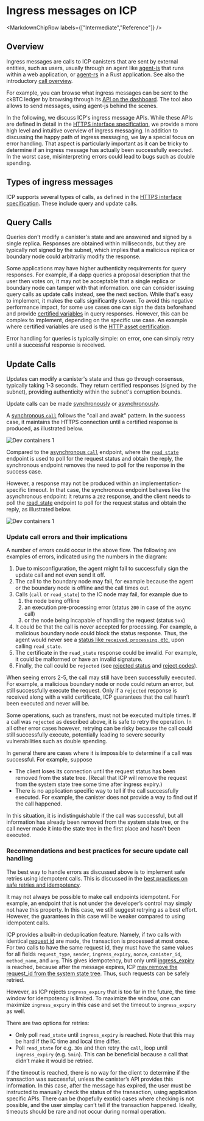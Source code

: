 
# Ingress messages on ICP

<MarkdownChipRow labels={["Intermediate","Reference"]} />

## Overview

Ingress messages are calls to ICP canisters that are sent by external entities, such as users, usually through an agent like [agent-js](https://github.com/dfinity/agent-js/tree/main) that runs within a web application, or [agent-rs](https://github.com/dfinity/agent-rs/tree/main) in a Rust application. See also the introductory [call overview](/docs/current/developer-docs/smart-contracts/call/overview). 

For example, you can browse what ingress messages can be sent to the ckBTC ledger by browsing through its [API on the dashboard](https://dashboard.internetcomputer.org/canister/mxzaz-hqaaa-aaaar-qaada-cai). The tool also allows to send messages, using agent-js behind the scenes.

In the following, we discuss ICP's ingress message APIs. While these APIs are defined in detail in the [HTTPS interface specification](/docs/current/references/ic-interface-spec#http-interface), we provide a more high level and intuitive overview of ingress messaging. In addition to discussing the happy path of ingress messaging, we lay a special focus on error handling. That aspect is particularly important as it can be tricky to determine if an ingress message has actually been successfully executed. In the worst case, misinterpreting errors could lead to bugs such as double spending.

## Types of ingress messages

ICP supports several types of calls, as defined in the [HTTPS interface specification](/docs/current/references/ic-interface-spec#http-interface). These include query and update calls. 

## Query Calls
Queries don't modify a canister's state and are answered and signed by a single replica. Responses are obtained within milliseconds, but they are typically not signed by the subnet, which implies that a malicious replica or boundary node could arbitrarily modify the response. 

Some applications may have higher authenticity requirements for query responses. For example, if a dapp queries a proposal description that the user then votes on, it may not be acceptable that a single replica or boundary node can tamper with that information. one can consider issuing query calls as update calls instead, see the next section. While that's easy to implement, it makes the calls significantly slower. To avoid this negative performance impact, for some use cases one can sign the data beforehand and provide [certified variables](/docs/current/developer-docs/security/security-best-practices/data-integrity-and-authenticity#certified-variables) in query responses. However, this can be complex to implement, depending on the specific use case. An example where certified variables are used is the [HTTP asset certification](/docs/current/developer-docs/security/security-best-practices/data-integrity-and-authenticity#use-http-asset-certification-and-avoid-serving-your-dapp-through-rawicp0io). 

Error handling for queries is typically simple: on error, one can simply retry until a successful response is received. 

## Update Calls
Updates can modify a canister's state and thus go through consensus, typically taking 1-3 seconds. They return certified responses (signed by the subnet), providing authenticity within the subnet's corruption bounds.

Update calls can be made [synchronously](/docs/current/references/ic-interface-spec#http-sync-call-overview) or [asynchronously](/docs/current/references/ic-interface-spec#http-async-call-overview). 

A [synchronous `call`](https://internetcomputer.org/docs/current/references/ic-interface-spec#http-call) follows the "call and await" pattern. In the success case, it maintains the HTTPS connection until a certified response is produced, as illustrated below. 

![Dev containers 1](./_attachments/ingress_sync_call.png)

Compared to the [asynchronous `call`](/docs/current/references/ic-interface-spec#http-async-call) endpoint, where the [`read_state`](/docs/current/references/ic-interface-spec#http-read-state) endpoint is used to poll for the request status and obtain the reply, the synchronous endpoint removes the need to poll for the response in the success case. 

However, a response may not be produced within an implementation-specific timeout. In that case, the synchronous endpoint behaves like the asynchronous endpoint: it returns a `202` response, and the client needs to poll the [read_state](/docs/current/references/ic-interface-spec#http-read-state) endpoint to poll for the request status and obtain the reply, as illustrated below.

![Dev containers 1](./_attachments/ingress_async_call.png)

### Update call errors and their implications

A number of errors could occur in the above flow. The following are examples of errors, indicated using the numbers in the diagram:
1. Due to misconfiguration, the agent might fail to successfully sign the update call and not even send it off.
2. The call to the boundary node may fail, for example because the agent or the boundary node is offline and the call times out.
3. Calls (`call` or `read_state`) to the IC node may fail, for example due to 
   1. the node being offline
   2. an execution pre-processing error (status `200` in case of the async call)
   3. or the node being incapable of handling the request (status `5xx`)
4. It could be that the call is never accepted for processing. For example, a malicious boundary node could block the status response. Thus, the agent would never see a [status like `received`, `processing`, etc.](/docs/current/references/ic-interface-spec#state-tree-request-status) upon calling `read_state`.
5. The certificate in the `read_state` response could be invalid. For example, it could be malformed or have an invalid signature.
6. Finally, the call could be `rejected` (see [rejected status](/docs/current/references/ic-interface-spec#state-tree-request-status) and [reject codes](/docs/current/references/ic-interface-spec#reject-codes)).

When seeing errors 2-5, the call may still have been successfully executed. For example, a malicious boundary node or node could return an error, but still successfully execute the request. Only if a `rejected` response is received along with a valid certificate, ICP guarantees that the call hasn’t been executed and never will be.

Some operations, such as transfers, must not be executed multiple times. If a call was `rejected` as described above, it is safe to retry the operation. In all other error cases however, retrying can be risky because the call could still successfully execute, potentially leading to severe security vulnerabilities such as double spending.

In general there are cases where it is impossible to determine if a call was successful. For example, suppose
* The client loses its connection until the request status has been removed from the state tree. (Recall that ICP will remove the request from the system state tree some time after ingress expiry.)
* There is no application specific way to tell if the call successfully executed. For example, the canister does not provide a way to find out if the call happened.

In this situation, it is indistinguishable if the call was successful, but all information has already been removed from the system state tree, or the call never made it into the state tree in the first place and hasn't been executed. 

### Recommendations and best practices for secure update call handling

The best way to handle errors as discussed above is to implement safe retries using idempotent calls. This is discussed in the [best practices on safe retries and idempotency](/docs/current/developer-docs/smart-contracts/best-practices/idempotency).

It may not always be possible to make call endpoints idempotent. For example, an endpoint that is not under the developer’s control may simply not have this property. In this case, we still suggest retrying as a best effort. However, the guarantees in this case will be weaker compared to using idempotent calls.

ICP provides a built-in deduplication feature. Namely, if two calls with identical [request id](/docs/current/references/ic-interface-spec#request-ids) are made, the transaction is processed at most once. For two calls to have the same request id, they must have the same values for all fields `request_type`, `sender`, `ingress_expiry`, `nonce`, `canister_id`, `method_name`, and `arg`. This gives idempotency, but only until [ingress_expiry](/docs/current/references/ic-interface-spec#authentication) is reached, because after the message expires, ICP [may remove the request_id from the system state tree](/docs/current/references/ic-interface-spec#state-tree-request-status). Thus, such requests can be safely retried.

However, as ICP rejects `ingress_expiry` that is too far in the future, the time window for idempotency is limited. To maximize the window, one can maximize `ingress_expiry` in this case and set the timeout to `ingress_expiry` as well.

There are two options for retries:
* Only poll `read_state` until `ingress_expiry` is reached. Note that this may be hard if the IC time and local time differ.
* Poll `read_state` for e.g. `30s` and then retry the `call`, loop until `ingress_expiry` (e.g. `5min`). This can be beneficial because a call that didn’t make it would be retried.

If the timeout is reached, there is no way for the client to determine if the transaction was successful, unless the canister’s API provides this information. In this case, after the message has expired, the user must be instructed to manually check the status of the transaction, using application specific APIs. There can be (hopefully exotic) cases where checking is not possible, and the user simplay can’t tell if the transaction happened. Ideally, timeouts should be rare and not occur during normal operation.
